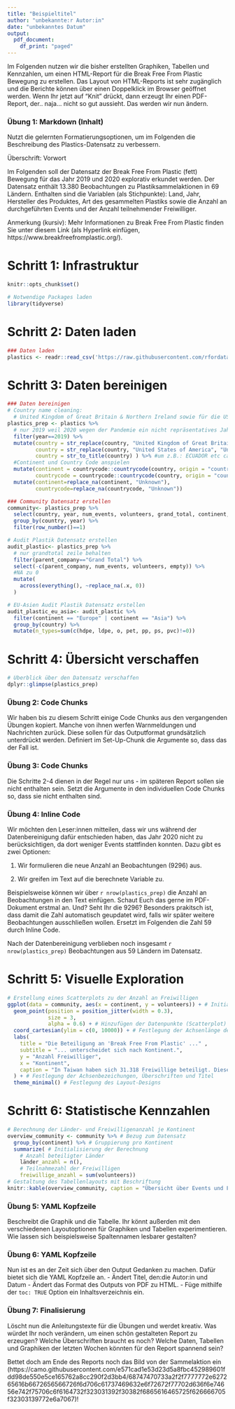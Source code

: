 ```yaml
---
title: "Beispieltitel"
author: "unbekannte:r Autor:in"
date: "unbekanntes Datum"
output:
  pdf_document:
    df_print: "paged"
---
```

Im Folgenden nutzen wir die bisher erstellten Graphiken, Tabellen und Kennzahlen, um einen HTML-Report für die Break Free From Plastic Bewegung zu erstellen. Das Layout von HTML-Reports ist sehr zugänglich und die Berichte können über einen Doppelklick im Browser geöffnet werden. Wenn Ihr jetzt auf "Knit" drückt, dann erzeugt Ihr einen PDF-Report, der.. naja... nicht so gut aussieht. Das werden wir nun ändern.

### Übung 1: Markdown (Inhalt)
Nutzt die gelernten Formatierungsoptionen, um im Folgenden die Beschreibung des Plastics-Datensatz zu verbessern.

Überschrift: Vorwort

Im Folgenden soll der Datensatz der Break Free From Plastic (fett) Bewegung für das Jahr 2019 und 2020 explorativ erkundet werden. Der Datensatz enthält 13.380 Beobachtungen zu Plastiksammelaktionen in 69 Ländern. Enthalten sind die Variablen  (als Stichpunkte): Land, Jahr, Hersteller des Produktes, Art des gesammelten Plastiks sowie die Anzahl an durchgeführten Events und der Anzahl teilnehmender Freiwilliger.

Anmerkung (kursiv): Mehr Informationen zu Break Free From Plastic finden Sie unter diesem Link (als Hyperlink einfügen, https://www.breakfreefromplastic.org/).

# Schritt 1: Infrastruktur
```r
knitr::opts_chunk$set()

# Notwendige Packages laden
library(tidyverse)
```

# Schritt 2: Daten laden
```r
### Daten laden
plastics <- readr::read_csv('https://raw.githubusercontent.com/rfordatascience/tidytuesday/master/data/2021/2021-01-26/plastics.csv')
```

# Schritt 3: Daten bereinigen
```r
### Daten bereinigen
# Country name cleaning: 
  # United Kingdom of Great Britain & Northern Ireland sowie für die USA
plastics_prep <- plastics %>%
  # nur 2019 weil 2020 wegen der Pandemie ein nicht repräsentatives Jahr ist
  filter(year==2019) %>%
  mutate(country = str_replace(country, "United Kingdom of Great Britain & Northern Ireland", "United Kingdom"),
         country = str_replace(country, "United States of America", "United States"),
         country = str_to_title(country) ) %>% #um z.B.: ECUADOR etc case ändern
  #Continent und Country Code anspielen
  mutate(continent = countrycode::countrycode(country, origin = "country.name", destination = "continent"),
         countrycode = countrycode::countrycode(country, origin = "country.name", destination = "iso3c")) %>%
  mutate(continent=replace_na(continent, "Unknown"),
         countrycode=replace_na(countrycode, "Unknown"))

### Community Datensatz erstellen
community<- plastics_prep %>%
  select(country, year, num_events, volunteers, grand_total, continent, countrycode) %>%
  group_by(country, year) %>%
  filter(row_number()==1)

# Audit Plastik Datensatz erstellen
audit_plastic<- plastics_prep %>%
  # nur grandtotal zeile behalten
  filter(parent_company=="Grand Total") %>%
  select(-c(parent_company, num_events, volunteers, empty)) %>%
  #NA zu 0
  mutate(
    across(everything(), ~replace_na(.x, 0))
  )

# EU-Asien Audit Plastik Datensatz erstellen
audit_plastic_eu_asia<- audit_plastic %>%
  filter(continent == "Europe" | continent == "Asia") %>%
  group_by(country) %>%
  mutate(n_types=sum(c(hdpe, ldpe, o, pet, pp, ps, pvc)!=0))
```

# Schritt 4: Übersicht verschaffen
```r
# Überblick über den Datensatz verschaffen
dplyr::glimpse(plastics_prep)
```


### Übung 2: Code Chunks
Wir haben bis zu diesem Schritt einige Code Chunks aus den vergangenden Übungen kopiert. Manche von ihnen werfen Warnmeldungen und Nachrichten zurück. Diese sollen für das Outputformat grundsätzlich unterdrückt werden. Definiert im Set-Up-Chunk die Argumente so, dass das der Fall ist.

### Übung 3: Code Chunks
Die Schritte 2-4 dienen in der Regel nur uns - im späteren Report sollen sie nicht enthalten sein. Setzt die Argumente in den individuellen Code Chunks so, dass sie nicht enthalten sind.

### Übung 4: Inline Code
Wir möchten den Leser:innen mitteilen, dass wir uns während der Datenbereinigung dafür entschieden haben, das Jahr 2020 nicht zu berücksichtigen, da dort weniger Events stattfinden konnten.
Dazu gibt es zwei Optionen:

1. Wir formulieren die neue Anzahl an Beobachtungen (9296) aus.

2. Wir greifen im Text auf die berechnete Variable zu.

Beispielsweise können wir über `r nrow(plastics_prep)` die Anzahl an Beobachtungen in den Text einfügen. Schaut Euch das gerne im PDF-Dokument erstmal an. Und? Seht Ihr die 9296? Besonders prakitsch ist, dass damit die Zahl automatisch geupdatet wird, falls wir später weitere Beobachtungen ausschließen wollen. Ersetzt im Folgenden die Zahl 59 durch Inline Code.

Nach der Datenbereinigung verblieben noch insgesamt `r nrow(plastics_prep)` Beobachtungen aus 59 Ländern im Datensatz.

# Schritt 5: Visuelle Exploration
```r
# Erstellung eines Scatterplots zu der Anzahl an Freiwilligen
ggplot(data = community, aes(x = continent, y = volunteers)) + # Initialisierung des ggplots mit Variablen
  geom_point(position = position_jitter(width = 0.3),
             size = 3,
             alpha = 0.6) + # Hinzufügen der Datenpunkte (Scatterplot) inkl. Stylingoptionen zur Positionierung, Punktegröße und Transparenz
  coord_cartesian(ylim = c(0, 10000)) + # Festlegung der Achsenlänge der y-Achse
  labs(
    title = "Die Beteiligung an 'Break Free From Plastic' ..." ,
    subtitle = "... unterscheidet sich nach Kontinent.",
    y = "Anzahl Freiwilliger",
    x = "Kontinent",
    caption = "In Taiwan haben sich 31.318 Freiwillige beteiligt. Diese Beoachtung \nwurde zur Lesbarkeit des Graphen ausgeklammert. \nDatenquelle: TidyTuesday und BFFP"
  ) + # Festlegung der Achsenbezeichungen, Überschriften und Titel
  theme_minimal() # Festlegung des Layout-Designs
```

# Schritt 6: Statistische Kennzahlen
```r
# Berechnung der Länder- und Freiwilligenanzahl je Kontinent
overview_community <- community %>% # Bezug zum Datensatz
  group_by(continent) %>% # Gruppierung pro Kontinent
  summarize( # Initialisierung der Berechnung
    # Anzahl beteiligter Länder
    länder_anzahl = n(),
    # Teilnahmezahl der Freiwilligen
    freiwillige_anzahl = sum(volunteers))
# Gestaltung des Tabellenlayouts mit Beschriftung
knitr::kable(overview_community, caption = "Übersicht über Events und Freiwillige")
```

### Übung 5: YAML Kopfzeile
Beschreibt die Graphik und die Tabelle. Ihr könnt außerden mit den verschiedenen Layoutoptionen für Graphiken und Tabellen experimentieren. Wie lassen sich beispielsweise Spaltennamen lesbarer gestalten? 

### Übung 6: YAML Kopfzeile
Nun ist es an der Zeit sich über den Output Gedanken zu machen. Dafür bietet sich die YAML Kopfzeile an.
- Ändert Titel, den:die Autor:in und Datum
- Ändert das Format des Outputs von PDF zu HTML.
- Füge mithilfe der `toc: TRUE` Option ein Inhaltsverzeichnis ein.

### Übung 7: Finalisierung
Löscht nun die Anleitungstexte für die Übungen und werdet kreativ. Was würdet Ihr noch verändern, um einen schön gestalteten Report zu erzeugen? Welche Überschriften braucht es noch? Welche Daten, Tabellen und Graphiken der letzten Wochen könnten für den Report spannend sein? 

Bettet doch am Ende des Reports noch das Bild von der Sammelaktion ein (https://camo.githubusercontent.com/e571cad1e53d23d5a8fbc452989601fdd98de550e5ce165762a8cc290f2d3bb4/68747470733a2f2f7777772e627265616b6672656566726f6d706c61737469632e6f72672f77702d636f6e74656e742f75706c6f6164732f323031392f30382f6865616465725f626666705f32303139772e6a7067)!